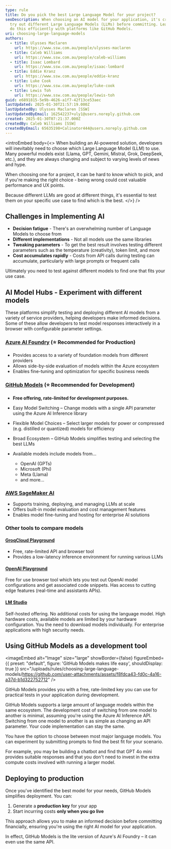 ```yaml
---
type: rule
title: Do you pick the best Large Language Model for your project?
seoDescription: When choosing an AI model for your application, it's crucial to
  try out different Large Language Models (LLMs) before committing. Learn how to
  do this efficiently with platforms like GitHub Models.
uri: choosing-large-language-models
authors:
  - title: Ulysses Maclaren
    url: https://www.ssw.com.au/people/ulysses-maclaren
  - title: Caleb Williams
    url: https://www.ssw.com.au/people/caleb-williams
  - title: Isaac Lombard
    url: https://www.ssw.com.au/people/isaac-lombard
  - title: Eddie Kranz
    url: https://www.ssw.com.au/people/eddie-kranz
  - title: Luke Cook
    url: https://www.ssw.com.au/people/luke-cook
  - title: Lewis Toh
    url: https://www.ssw.com.au/people/lewis-toh
guid: e6891815-5e9b-4626-a1f7-42f13ce53aec
lastUpdated: 2025-01-30T21:57:19.000Z
lastUpdatedBy: Ulysses Maclaren [SSW]
lastUpdatedByEmail: 162542237+uly1@users.noreply.github.com
created: 2025-01-30T07:21:37.000Z
createdBy: Caleb Williams [SSW]
createdByEmail: 65635198+Calinator444@users.noreply.github.com
---
```


<introEmbed
  body={<>
When building an AI-powered solution, developers will inevitably need to choose which Large Language Model (LLM) to use. Many powerful models exist (Llama, GPT, Gemini, Mistral, Grok, DeepSeek, etc.), and they are always changing and subject to varying levels of news and hype.

When choosing one for a project, it can be hard to know which to pick, and if you're making the right choice - being wrong could cost valuable performance and UX points.

Because different LLMs are good at different things, it's essential to test them on your specific use case to find which is the best.
  </>}
/>
<youtubeEmbed url="https://www.youtube.com/embed/sVELvhGdSfs?si=KdSIZiLbwaxPT3MP" description="Video: Choosing the Right AI Model? GitHub Models Makes It Easy! | Isaac Lombard & Caleb Williams | Rules (3 min)" />

## Challenges in Implementing AI

* **Decision fatigue** - There's  an overwhelming number of Language Models to choose from
* **Different implementations** - Not all models use the same libraries
* **Tweaking parameters** - To get the best result involves testing different parameters such as the temperature (creativity), token limit, and more
* **Cost accumulates rapidly** - Costs from API calls during testing can accumulate, particularly with large prompts or frequent calls

Ultimately you need to test against different models to find one that fits your use case.

## AI Model Hubs - Experiment with different models

These platforms simplify testing and deploying different AI models from a variety of service providers, helping developers make informed decisions. Some of these allow developers to test model responses interactively in a browser with configurable parameter settings.

### [Azure AI Foundry](https://ai.azure.com/) (⭐ Recommended for Production)

* Provides access to a variety of foundation models from different providers
* Allows side-by-side evaluation of models within the Azure ecosystem
* Enables fine-tuning and optimization for specific business needs

### [GitHub Models](https://github.com/marketplace/models) (⭐ Recommended for Development)

* **Free offering, rate-limited for development purposes.**
* Easy Model Switching – Change models with a single API parameter using the Azure AI Inference library
* Flexible Model Choices – Select larger models for power or compressed (e.g. distilled or quantized) models for efficiency
* Broad Ecosystem – GitHub Models simplifies testing and selecting the best LLMs
* Available models include models from...

  * OpenAI (GPTs)
  * Microsoft (Phi)
  * Meta (Llama)
  * and more...

### [AWS SageMaker AI](https://aws.amazon.com/sagemaker/)

* Supports training, deploying, and managing LLMs at scale
* Offers built-in model evaluation and cost management features
* Enables model fine-tuning and hosting for enterprise AI solutions

### Other tools to compare models

#### [GroqCloud Playground](https://console.groq.com/playground)

* Free, rate-limited API and browser tool
* Provides a low-latency inference environment for running various LLMs

#### **[OpenAI Playground](https://platform.openai.com/playground/chat?models=gpt-4o)**

Free for use browser tool which lets you test out OpenAI model configurations and get associated code snippets. Has access to cutting edge features (real-time and assistants APIs).

#### **[LM Studio](https://lmstudio.ai/)**

Self-hosted offering. No additional costs for using the language model. High hardware costs, available models are limited by your hardware configuration. You the need to download models individually. For enterprise applications with high security needs.

## Using GitHub Models as a development tool


<imageEmbed
  alt="Image"
  size="large"
  showBorder={false}
  figureEmbed={{
    preset: "default",
    figure: 'GitHub Models makes life easy',
    shouldDisplay: true
  }}
  src="/uploads/rules/choosing-large-language-models/https://github.com/user-attachments/assets/f8fdca43-fd0c-4a16-a37d-b1d322752712"
/>

GitHub Models provides you with a free, rate-limited key you can use for practical tests in your application during development.

GitHub Models supports a large amount of language models within the same ecosystem. The development cost of switching from one model to another is minimal, assuming you're using the Azure AI Inference API. Switching from one model to another is as simple as changing an API parameter. Your code implementation can stay the same.

You have the option to choose between most major language models. You can experiment by submitting prompts to find the best fit for your scenario.

For example, you may be building a chatbot and find that GPT 4o mini provides suitable responses and that you don't need to invest in the extra compute costs involved with running a larger model.

## Deploying to production

Once you've identified the best model for your needs, GitHub Models simplifies deployment. You can:

1. Generate a **production key** for your app
2. Start incurring costs **only when you go live**

This approach allows you to make an informed decision before committing financially, ensuring you're using the right AI model for your application.

In effect, GitHub Models is the lite version of Azure's AI Foundry – it can even use the same API.
